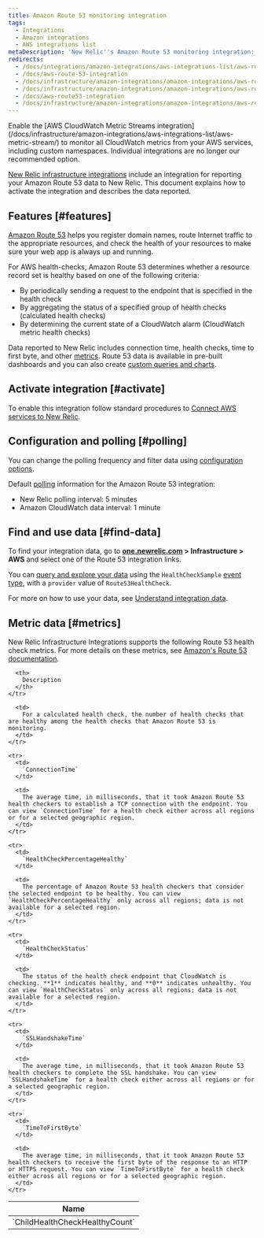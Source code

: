 ```yaml
---
title: Amazon Route 53 monitoring integration
tags:
  - Integrations
  - Amazon integrations
  - AWS integrations list
metaDescription: 'New Relic''s Amazon Route 53 monitoring integration: how to activate it and a description of the data reported.'
redirects:
  - /docs/integrations/amazon-integrations/aws-integrations-list/aws-route-53-monitoring-integration
  - /docs/aws-route-53-integration
  - /docs/infrastructure/amazon-integrations/amazon-integrations/aws-route-53-integration
  - /docs/infrastructure/amazon-integrations/amazon-integrations/aws-route53-monitoring-integration
  - /docs/aws-route53-integration
  - /docs/infrastructure/amazon-integrations/amazon-integrations/aws-route-53-monitoring-integration
---
```


<Callout variant="important">
  Enable the [AWS CloudWatch Metric Streams integration](/docs/infrastructure/amazon-integrations/aws-integrations-list/aws-metric-stream/) to monitor all CloudWatch metrics from your AWS services, including custom namespaces. Individual integrations are no longer our recommended option.
</Callout>

[New Relic infrastructure integrations](/docs/infrastructure/integrations-getting-started/getting-started/introduction-infrastructure-integrations) include an integration for reporting your Amazon Route 53 data to New Relic. This document explains how to activate the integration and describes the data reported.

## Features [#features]

[Amazon Route 53](https://aws.amazon.com/route53/) helps you register domain names, route Internet traffic to the appropriate resources, and check the health of your resources to make sure your web app is always up and running.

For AWS health-checks, Amazon Route 53 determines whether a resource record set is healthy based on one of the following criteria:

* By periodically sending a request to the endpoint that is specified in the health check
* By aggregating the status of a specified group of health checks (calculated health checks)
* By determining the current state of a CloudWatch alarm (CloudWatch metric health checks)

Data reported to New Relic includes connection time, health checks, time to first byte, and other [metrics](#metrics). Route 53 data is available in pre-built dashboards and you can also create [custom queries and charts](/docs/infrastructure/integrations-getting-started/getting-started/use-integration-data-new-relic-insights).

## Activate integration [#activate]

To enable this integration follow standard procedures to [Connect AWS services to New Relic](/docs/infrastructure/infrastructure-integrations/getting-started/connect-aws-integrations-infrastructure).

## Configuration and polling [#polling]

You can change the polling frequency and filter data using [configuration options](/docs/integrations/new-relic-integrations/getting-started/configure-polling-frequency-data-collection-cloud-integrations).

Default [polling](/docs/infrastructure/amazon-integrations/aws-integrations-list/aws-polling-intervals-infrastructure-integrations) information for the Amazon Route 53 integration:

* New Relic polling interval: 5 minutes
* Amazon CloudWatch data interval: 1 minute

## Find and use data [#find-data]

To find your integration data, go to **[one.newrelic.com](http://one.newrelic.com) > Infrastructure > AWS** and select one of the Route 53 integration links.

You can [query and explore your data](/docs/using-new-relic/data/understand-data/query-new-relic-data) using the `HealthCheckSample` [event type](/docs/data-apis/understand-data/new-relic-data-types/#event-data), with a `provider` value of `Route53HealthCheck`.

For more on how to use your data, see [Understand integration data](/docs/infrastructure/integrations/find-use-infrastructure-integration-data).

## Metric data [#metrics]

New Relic Infrastructure Integrations supports the following Route 53 health check metrics. For more details on these metrics, see [Amazon's Route 53 documentation](http://docs.aws.amazon.com/AmazonCloudWatch/latest/monitoring/r53-metricscollected_shared.html).

<table>
  <thead>
    <tr>
      <th style={{ width: "315px" }}>
        Name
      </th>

      <th>
        Description
      </th>
    </tr>
  </thead>

  <tbody>
    <tr>
      <td>
        `ChildHealthCheckHealthyCount`
      </td>

      <td>
        For a calculated health check, the number of health checks that are healthy among the health checks that Amazon Route 53 is monitoring.
      </td>
    </tr>

    <tr>
      <td>
        `ConnectionTime`
      </td>

      <td>
        The average time, in milliseconds, that it took Amazon Route 53 health checkers to establish a TCP connection with the endpoint. You can view `ConnectionTime` for a health check either across all regions or for a selected geographic region.
      </td>
    </tr>

    <tr>
      <td>
        `HealthCheckPercentageHealthy`
      </td>

      <td>
        The percentage of Amazon Route 53 health checkers that consider the selected endpoint to be healthy. You can view `HealthCheckPercentageHealthy` only across all regions; data is not available for a selected region.
      </td>
    </tr>

    <tr>
      <td>
        `HealthCheckStatus`
      </td>

      <td>
        The status of the health check endpoint that CloudWatch is checking. **1** indicates healthy, and **0** indicates unhealthy. You can view `HealthCheckStatus` only across all regions; data is not available for a selected region.
      </td>
    </tr>

    <tr>
      <td>
        `SSLHandshakeTime`
      </td>

      <td>
        The average time, in milliseconds, that it took Amazon Route 53 health checkers to complete the SSL handshake. You can view `SSLHandshakeTime` for a health check either across all regions or for a selected geographic region.
      </td>
    </tr>

    <tr>
      <td>
        `TimeToFirstByte`
      </td>

      <td>
        The average time, in milliseconds, that it took Amazon Route 53 health checkers to receive the first byte of the response to an HTTP or HTTPS request. You can view `TimeToFirstByte` for a health check either across all regions or for a selected geographic region.
      </td>
    </tr>
  </tbody>
</table>
